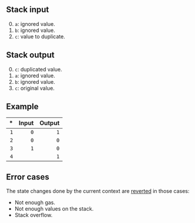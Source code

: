 ## Stack input

0. `a`: ignored value.
1. `b`: ignored value.
2. `c`: value to duplicate.

## Stack output

0. `c`: duplicated value.
1. `a`: ignored value.
2. `b`: ignored value.
3. `c`: original value.

## Example

| * | Input | Output |
|--:|------:|-------:|
| `1` | `0` | `1` |
| `2` | `0` | `0` |
| `3` | `1` | `0` |
| `4` | | `1` |

## Error cases

The state changes done by the current context are [reverted](#FD) in those cases:
- Not enough gas.
- Not enough values on the stack.
- Stack overflow.
